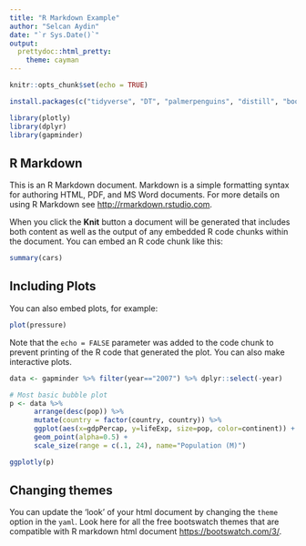 ```yaml
---
title: "R Markdown Example"
author: "Selcan Aydin"
date: "`r Sys.Date()`"
output:
  prettydoc::html_pretty:
    theme: cayman
---
```


```r
knitr::opts_chunk$set(echo = TRUE)
```


```r
install.packages(c("tidyverse", "DT", "palmerpenguins", "distill", "bookdown", "rticles", "gapminder", "prettydoc", "plotly"))
```

```r
library(plotly)
library(dplyr)
library(gapminder)
```

## R Markdown

This is an R Markdown document. Markdown is a simple formatting syntax for authoring HTML, PDF, and MS Word documents. For more details on using R Markdown see <http://rmarkdown.rstudio.com>.

When you click the **Knit** button a document will be generated that includes both content as well as the output of any embedded R code chunks within the document. You can embed an R code chunk like this:

```r
summary(cars)
```

## Including Plots

You can also embed plots, for example:

```r
plot(pressure)
```

Note that the `echo = FALSE` parameter was added to the code chunk to prevent printing of the R code that generated the plot. You can also make interactive plots.


```r

data <- gapminder %>% filter(year=="2007") %>% dplyr::select(-year)

# Most basic bubble plot
p <- data %>%
      arrange(desc(pop)) %>%
      mutate(country = factor(country, country)) %>%
      ggplot(aes(x=gdpPercap, y=lifeExp, size=pop, color=continent)) +
      geom_point(alpha=0.5) +
      scale_size(range = c(.1, 24), name="Population (M)")

ggplotly(p)

```


## Changing themes

You can update the 'look' of your html document by changing the `theme` option in the `yaml`. Look here for all the free bootswatch themes that are compatible with R markdown html document <https://bootswatch.com/3/>.

